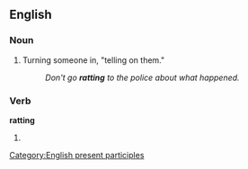 ==English==
===Noun===

#Turning someone in, "telling on them."
#:''Don't go '''ratting''' to the police about what happened.''

===Verb===
'''ratting'''

# {{present participle of|rat}}

[[Category:English present participles]]